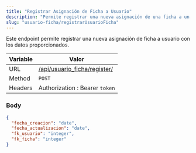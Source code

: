 ```yaml
---
title: "Registrar Asignación de Ficha a Usuario"
description: "Permite registrar una nueva asignación de una ficha a un usuario en el sistema."
slug: "usuario-ficha/registrarUsuarioFicha"
---
```


Este endpoint permite registrar una nueva asignación de ficha a usuario con los datos proporcionados.

| Variable | Valor                                                        |
| -------- | ------------------------------------------------------------ |
| URL      | [/api/usuario_ficha/register/](/api/usuario_ficha/register/) |
| Method   | `POST`                                                       |
| Headers  | Authorization : Bearer `token`                               |

### Body

```json
{
  "fecha_creacion": "date",
  "fecha_actualizacion": "date",
  "fk_usuario": "integer",
  "fk_ficha": "integer"
}
```
